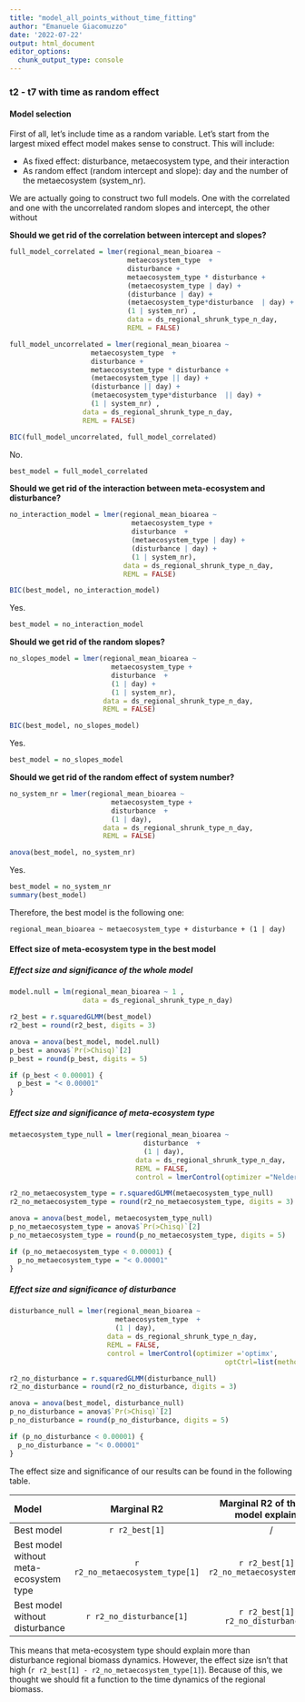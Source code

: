 ```yaml
---
title: "model_all_points_without_time_fitting"
author: "Emanuele Giacomuzzo"
date: '2022-07-22'
output: html_document
editor_options: 
  chunk_output_type: console
---
```


### t2 - t7 with time as random effect

#### Model selection

First of all, let's include time as a random variable. Let's start from the largest mixed effect model makes sense to construct. This will include:

-   As fixed effect: disturbance, metaecosystem type, and their interaction
-   As random effect (random intercept and slope): day and the number of the metaecosystem (system_nr).

We are actually going to construct two full models. One with the correlated and one with the uncorrelated random slopes and intercept, the other without

**Should we get rid of the correlation between intercept and slopes?**

```r
full_model_correlated = lmer(regional_mean_bioarea ~ 
                             metaecosystem_type  + 
                             disturbance + 
                             metaecosystem_type * disturbance + 
                             (metaecosystem_type | day) + 
                             (disturbance | day) + 
                             (metaecosystem_type*disturbance  | day) +
                             (1 | system_nr) , 
                             data = ds_regional_shrunk_type_n_day, 
                             REML = FALSE)

full_model_uncorrelated = lmer(regional_mean_bioarea ~ 
                    metaecosystem_type  + 
                    disturbance + 
                    metaecosystem_type * disturbance + 
                    (metaecosystem_type || day) + 
                    (disturbance || day) + 
                    (metaecosystem_type*disturbance  || day) +
                    (1 | system_nr) ,
                  data = ds_regional_shrunk_type_n_day, 
                  REML = FALSE)

BIC(full_model_uncorrelated, full_model_correlated)
```

No.

```r
best_model = full_model_correlated
```

**Should we get rid of the interaction between meta-ecosystem and disturbance?**

```r
no_interaction_model = lmer(regional_mean_bioarea ~ 
                              metaecosystem_type + 
                              disturbance  + 
                              (metaecosystem_type | day) + 
                              (disturbance | day) +
                              (1 | system_nr), 
                            data = ds_regional_shrunk_type_n_day, 
                            REML = FALSE)

BIC(best_model, no_interaction_model)
```

Yes.

```r
best_model = no_interaction_model
```

**Should we get rid of the random slopes?**

```r
no_slopes_model = lmer(regional_mean_bioarea ~ 
                         metaecosystem_type + 
                         disturbance  + 
                         (1 | day) +
                         (1 | system_nr), 
                       data = ds_regional_shrunk_type_n_day, 
                       REML = FALSE)

BIC(best_model, no_slopes_model)
```

Yes.

```r
best_model = no_slopes_model
```

**Should we get rid of the random effect of system number?**

```r
no_system_nr = lmer(regional_mean_bioarea ~ 
                         metaecosystem_type + 
                         disturbance  + 
                         (1 | day), 
                       data = ds_regional_shrunk_type_n_day, 
                       REML = FALSE)

anova(best_model, no_system_nr)
```

Yes.

```r
best_model = no_system_nr
summary(best_model)
```

Therefore, the best model is the following one:

`regional_mean_bioarea ~ metaecosystem_type + disturbance + (1 | day)`

#### Effect size of meta-ecosystem type in the best model

##### Effect size and significance of the whole model

```r
model.null = lm(regional_mean_bioarea ~ 1 , 
                  data = ds_regional_shrunk_type_n_day)

r2_best = r.squaredGLMM(best_model)
r2_best = round(r2_best, digits = 3)

anova = anova(best_model, model.null)
p_best = anova$`Pr(>Chisq)`[2]
p_best = round(p_best, digits = 5)

if (p_best < 0.00001) {
  p_best = "< 0.00001"
}
```

##### Effect size and significance of meta-ecosystem type

```r
metaecosystem_type_null = lmer(regional_mean_bioarea ~  
                                 disturbance  + 
                                 (1 | day),
                               data = ds_regional_shrunk_type_n_day, 
                               REML = FALSE, 
                               control = lmerControl(optimizer ="Nelder_Mead"))

r2_no_metaecosystem_type = r.squaredGLMM(metaecosystem_type_null)
r2_no_metaecosystem_type = round(r2_no_metaecosystem_type, digits = 3)

anova = anova(best_model, metaecosystem_type_null)
p_no_metaecosystem_type = anova$`Pr(>Chisq)`[2]
p_no_metaecosystem_type = round(p_no_metaecosystem_type, digits = 5)

if (p_no_metaecosystem_type < 0.00001) {
  p_no_metaecosystem_type = "< 0.00001"
}
```

##### Effect size and significance of disturbance

```r

disturbance_null = lmer(regional_mean_bioarea ~ 
                          metaecosystem_type  + 
                          (1 | day), 
                        data = ds_regional_shrunk_type_n_day, 
                        REML = FALSE,
                        control = lmerControl(optimizer ='optimx', 
                                                     optCtrl=list(method='L-BFGS-B')))

r2_no_disturbance = r.squaredGLMM(disturbance_null)
r2_no_disturbance = round(r2_no_disturbance, digits = 3)

anova = anova(best_model, disturbance_null)
p_no_disturbance = anova$`Pr(>Chisq)`[2]
p_no_disturbance = round(p_no_disturbance, digits = 5)

if (p_no_disturbance < 0.00001) {
  p_no_disturbance = "< 0.00001"
}
```

The effect size and significance of our results can be found in the following table.

| Model                                  |           Marginal R2           |   Marginal R2 of the best model explained    |         Conditional R2          |  Conditional R2 of the best model explained  |           P-value           |
|:-----------|:----------:|:----------:|:----------:|:----------:|:----------:|
| Best model                             |         `r r2_best[1]`          |                      /                       |         `r r2_best[2]`          |                      /                       |         `r p_best`          |
| Best model without meta-ecosystem type | `r r2_no_metaecosystem_type[1]` | `r r2_best[1] - r2_no_metaecosystem_type[1]` | `r r2_no_metaecosystem_type[2]` | `r r2_best[2] - r2_no_metaecosystem_type[2]` | `r p_no_metaecosystem_type` |
| Best model without disturbance         |    `r r2_no_disturbance[1]`     |    `r r2_best[1] - r2_no_disturbance[1]`     |    `r r2_no_disturbance[2]`     |    `r r2_best[2] - r2_no_disturbance[2]`     |    `r p_no_disturbance`     |

This means that meta-ecosystem type should explain more than disturbance regional biomass dynamics. However, the effect size isn't that high (`r r2_best[1] - r2_no_metaecosystem_type[1]`). Because of this, we thought we should fit a function to the time dynamics of the regional biomass.
